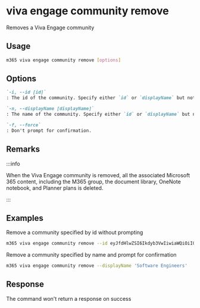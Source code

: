 
# viva engage community remove

Removes a Viva Engage community

## Usage

```sh
m365 viva engage community remove [options]
```

## Options

```md definition-list
`-i, --id [id]`
: The id of the community. Specify either `id` or `displayName` but not both.

`-n, --displayName [displayName]`
: The name of the community. Specify either `id` or `displayName` but not both.

`-f, --force`
: Don't prompt for confirmation.
```

<Global />

## Remarks

:::info

When the Viva Engage community is removed, all the associated Microsoft 365 content, including the M365 group, the document library, OneNote notebook, and Planner plans is deleted.

:::

## Examples

Remove a community specified by id without prompting

```sh
m365 viva engage community remove --id eyJfdHlwZSI6Ikdyb3VwIiwiaWQiOiI0NzY5MTM1ODIwOSJ9 --force
```

Remove a community specified by name and prompt for confirmation

```sh
m365 viva engage community remove --displayName 'Software Engineers'
```

## Response

The command won't return a response on success